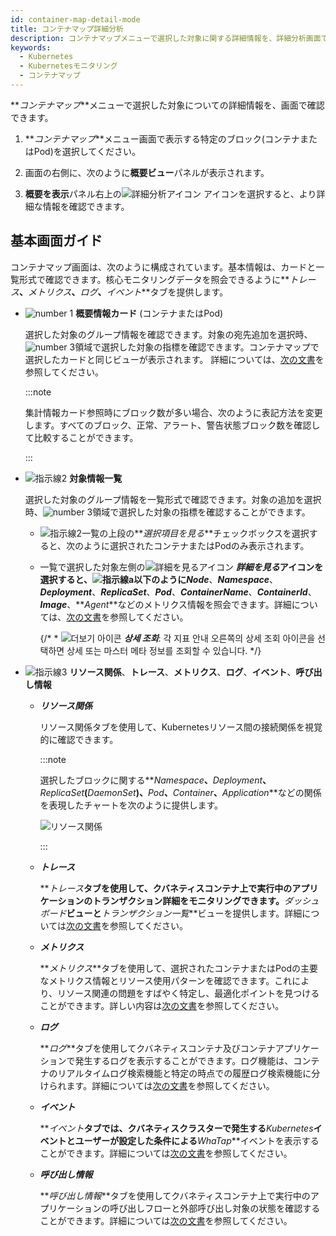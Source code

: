 ```yaml
---
id: container-map-detail-mode
title: コンテナマップ詳細分析
description: コンテナマップメニューで選択した対象に関する詳細情報を、詳細分析画面で確認できます。
keywords:
  - Kubernetes
  - Kubernetesモニタリング
  - コンテナマップ
---
```


**_コンテナマップ_**メニューで選択した対象についての詳細情報を、<Cmdname sid="BTN07712" className="uitext" />画面で確認できます。

1. **_コンテナマップ_**メニュー画面で表示する特定のブロック(コンテナまたはPod)を選択してください。 

2. 画面の右側に、次のように**概要ビュー**パネルが表示されます。 

   <ImgLang img='k8s-container-map-sum-select.png' desc='コンテナマップ要約' />

3. **概要を表示**パネル右上の![詳細分析アイコン](/img/ico-detail-mode.svg) <Cmdname sid="BTN07712" className="uitext" />アイコンを選択すると、より詳細な情報を確認できます。

## 基本画面ガイド

コンテナマップ<Cmdname sid="BTN07712" className="uitext" />画面は、次のように構成されています。基本情報は、カードと一覧形式で確認できます。核心モニタリングデータを照会できるように**_トレース_**、**_メトリクス_**、**_ログ_**、**_イベント_**タブを提供します。 

<ImgLang img='k8s-container-detail.png' desc='詳細分析画面' />

- ![number 1](/img/number-01.png) **概要情報カード** (コンテナまたはPod)

  選択した対象のグループ情報を確認できます。対象の宛先追加を選択時、![number 3](/img/number-03.png)領域で選択した対象の指標を確認できます。コンテナマップで選択したカードと同じビューが表示されます。 詳細については、[次の文書](container-map)を参照してください。

  :::note

  集計情報カード参照時にブロック数が多い場合、次のように表記方法を変更します。すべてのブロック、<span class='normal'>正常</span>、<span class='slow'>アラート</span>、<span class='vslow'>警告</span>状態ブロック数を確認して比較することができます。

  <ImgLang img='k8s-container-card-block.png' desc='ブロック数が多い場合は、集計情報カード' />

  :::

- ![指示線2](/img/number-02.png) **対象情報一覧**

  選択した対象のグループ情報を一覧形式で確認できます。対象の追加を選択時、![number 3](/img/number-03.png)領域で選択した対象の指標を確認することができます。 

  - ![指示線2](/img/number-02.png)一覧の上段の**_選択項目を見る_**チェックボックスを選択すると、次のように選択されたコンテナまたはPodのみ表示されます。 

    <ImgLang img='k8s-container-detail-list-selected.png' desc='選択のみ表示' />

  - 一覧で選択した対象左側の![詳細を見るアイコン](/img/right-arrow.svg) **_詳細を見る_**アイコンを選択すると、![指示線a](/img/char-a.svg)以下のように**_Node_**、**_Namespace_**、**_Deployment_**、**_ReplicaSet_**、**_Pod_**、**_ContainerName_**、**_ContainerId_**、**_Image_**、**_Agent_**などのメトリクス情報を照会できます。詳細については、[次の文書](container-map-target-info)を参照してください。 

    {/* \* ![더보기 아이콘](/img/ico-more.svg) **_상세 조회_**: 각 지표 안내 오른쪽의 상세 조회 아이콘을 선택하면 상세 또는 마스터 메타 정보를 조회할 수 있습니다. */}

- ![指示線3](/img/number-03.png) **リソース関係**、**トレース**、**メトリクス**、**ログ**、**イベント**、**呼び出し情報**

  - **_リソース関係_**

    リソース関係タブを使用して、Kubernetesリソース間の接続関係を視覚的に確認できます。 

    :::note 

    選択したブロックに関する**_Namespace_**、**_Deployment_**、**_ReplicaSet_**(**_DaemonSet_**)、**_Pod_**、**_Container_**、**_Application_**などの関係を表現したチャートを次のように提供します。 

    ![リソース関係](/img/k8s-container-detail-rr-s.png)

    :::

  - **_トレース_** 

    **_トレース_**タブを使用して、クバネティスコンテナ上で実行中のアプリケーションのトランザクション詳細をモニタリングできます。**_ダッシュボード_**ビューと**_トランザクション一覧_**ビューを提供します。詳細については[次の文書](container-map-trace)を参照してください。

  - **_メトリクス_**

    **_メトリクス_**タブを使用して、選択されたコンテナまたはPodの主要なメトリクス情報とリソース使用パターンを確認できます。これにより、リソース関連の問題をすばやく特定し、最適化ポイントを見つけることができます。詳しい内容は[次の文書](container-map-metrics)を参照してください。

  - **_ログ_** 

    **_ログ_**タブを使用してクバネティスコンテナ及びコンテナアプリケーションで発生するログを表示することができます。ログ機能は、コンテナのリアルタイムログ検索機能と特定の時点での履歴ログ検索機能に分けられます。詳細については[次の文書](container-map-log)を参照してください。

  - **_イベント_** 

    **_イベント_**タブでは、クバネティスクラスターで発生する**_Kubernetes_**イベントとユーザーが設定した条件による**_WhaTap_**イベントを表示することができます。詳細については[次の文書](container-map-event)を参照してください。

  - **_呼び出し情報_**

    **_呼び出し情報_**タブを使用してクバネティスコンテナ上で実行中のアプリケーションの呼び出しフローと外部呼び出し対象の状態を確認することができます。詳細については[次の文書](container-map-call-information)を参照してください。
